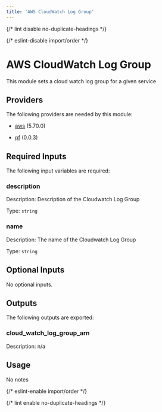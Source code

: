 ```yaml
---
title: 'AWS CloudWatch Log Group'
---
```



{/* lint disable no-duplicate-headings */}

{/* eslint-disable import/order */}

<ModuleHeader
  name="aws_cloudwatch_log_group"
  sourceHref="https://github.com/Panfactum/stack/tree/__PANFACTUM_VERSION_EDGE__/packages/infrastructure/aws_cloudwatch_log_group"
  status="stable"
  type="submodule"
/>

# AWS CloudWatch Log Group

This module sets a cloud watch log group for a given service

## Providers

The following providers are needed by this module:

- [aws](https://registry.terraform.io/providers/hashicorp/aws/5.70.0/docs) (5.70.0)

- [pf](https://registry.terraform.io/providers/panfactum/pf/0.0.3/docs) (0.0.3)

## Required Inputs

The following input variables are required:

### description

Description: Description of the Cloudwatch Log Group

Type: `string`

### name

Description: The name of the Cloudwatch Log Group

Type: `string`

## Optional Inputs

No optional inputs.

## Outputs

The following outputs are exported:

### cloud_watch_log_group_arn

Description: n/a

## Usage

No notes

{/* eslint-enable import/order */}

{/* lint enable no-duplicate-headings */}

